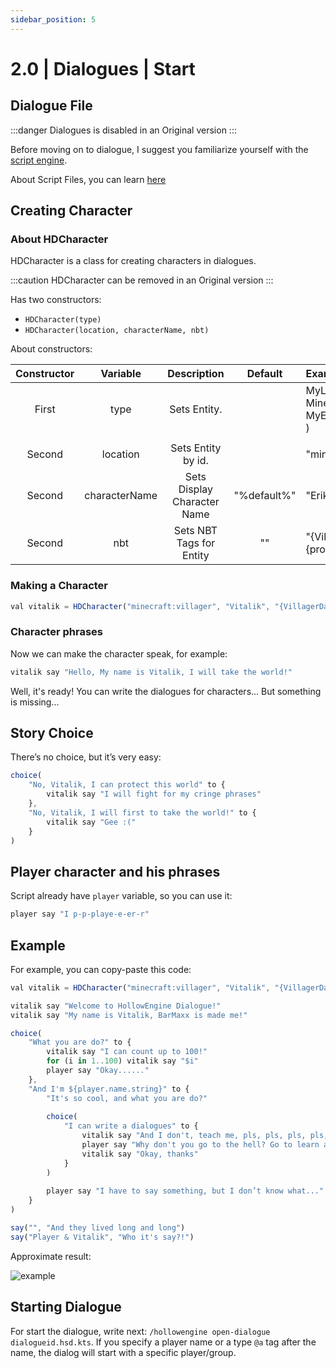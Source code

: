 ```yaml
---
sidebar_position: 5
---
```


# 2.0 | Dialogues | Start

## Dialogue File

:::danger
Dialogues is disabled in an Original version
:::

Before moving on to dialogue, I suggest you familiarize yourself with the [script engine](./introducing).

About Script Files, you can learn [here](./scriptfiles)

## Creating Character

### About HDCharacter

HDCharacter is a class for creating characters in dialogues.

:::caution
HDCharacter can be removed in an Original version
:::

Has two constructors:
- `HDCharacter(type)` 
- `HDCharacter(location, characterName, nbt)`

About constructors:

| Constructor |   Variable    |         Description         |   Default   | Example                                                                              |   Type   |
|:-----------:|:-------------:|:---------------------------:|:-----------:|:-------------------------------------------------------------------------------------|:--------:|
|    First    |     type      |        Sets Entity.         |             | MyLivingEntity(<br/>Minecraft.getInstance().level, <br/>MyEntityTypes.MyLiving<br/>) | Required |
|             |               |                             |             |                                                                                      |          |
|   Second    |   location    |     Sets Entity by id.      |             | "minecraft:villager"                                                                 | Required |
|   Second    | characterName | Sets Display Character Name | "%default%" | "Erik"                                                                               | Optional |
|   Second    |      nbt      |  Sets NBT Tags for Entity   |     ""      | "{VillagerData:{profession:farmer,level:2,type:savanna}}"                            | Optional |

### Making a Character
```jsx
val vitalik = HDCharacter("minecraft:villager", "Vitalik", "{VillagerData:{profession:farmer,level:2,type:savanna}}")
```

### Character phrases
Now we can make the character speak, for example:
```jsx
vitalik say "Hello, My name is Vitalik, I will take the world!"
```
Well, it's ready! You can write the dialogues for characters... But something is missing...

## Story Choice
There’s no choice, but it’s very easy:
```jsx
choice(
    "No, Vitalik, I can protect this world" to {
        vitalik say "I will fight for my cringe phrases"
    },
    "No, Vitalik, I will first to take the world!" to {
        vitalik say "Gee :("
    }
)
```

## Player character and his phrases
Script already have `player` variable, so you can use it:
```jsx
player say "I p-p-playe-e-er-r"
```

## Example
For example, you can copy-paste this code:
```jsx
val vitalik = HDCharacter("minecraft:villager", "Vitalik", "{VillagerData:{profession:farmer,level:2,type:savanna}}")

vitalik say "Welcome to HollowEngine Dialogue!"
vitalik say "My name is Vitalik, BarMaxx is made me!"

choice(
    "What you are do?" to {
        vitalik say "I can count up to 100!"
        for (i in 1..100) vitalik say "$i"
        player say "Okay......"
    },
    "And I'm ${player.name.string}" to {
        "It's so cool, and what you are do?"
        
        choice(
            "I can write a dialogues" to {
                vitalik say "And I don't, teach me, pls, pls, pls, pls, pls, pls!"
                player say "Why don't you go to the hell? Go to learn a source code"
                vitalik say "Okay, thanks"
            }
        ) 
        
        player say "I have to say something, but I don’t know what..."
    }
)

say("", "And they lived long and long")
say("Player & Vitalik", "Who it's say?!")
```
Approximate result:

![example](../../static/img/hollowengine/primer.jpg)

## Starting Dialogue

For start the dialogue, write next: `/hollowengine open-dialogue dialogueid.hsd.kts`. 
If you specify a player name or a type `@a` tag after the name, the dialog will start with a specific player/group.